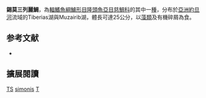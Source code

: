 {{Speciesbox
|image = Tristramella simonis.jpg
|status = VU
|status_system = IUCN3.1
| status_ref = <ref name=IUCN>{{Cite iucn | author = Goren, M | title = ''Tristramella simonis'' | volume = 2014 | page = e.T61362A19010371 | date = 2014 | doi = 10.2305/IUCN.UK.2014-1.RLTS.T61362A19010371.en }}</ref>
|taxon = Tristramella simonis
|authority = ([[Albert_C._L._G._Günther|Günther]], 1864)
| synonyms = *''Chromis simonis'' <small>Günther, 1864</small> 
*''Tilapia simonis'' <small>(Günther, 1864)</small>
*''Tilapia magdalenae'' <small>([[Louis_Charles_Émile_Lortet|Lortet]], 1883)</small> 
*''Tristramella magdalenae'' <small>(Lortet, 1883)</small>
*''Tristramella intermedia''  <small>[[Heinz_Steinitz|Steinitz]] & Ben-Tuvia, 1959</small>
}}
'''錫莫三列麗鯛'''，為[[輻鰭魚綱|輻鰭魚綱]][[鱸形目|鱸形目]][[隆頭魚亞目|隆頭魚亞目]][[慈鯛科|慈鯛科]]的其中一[[種|種]]，分布於[[亞洲|亞洲]][[約旦河|約旦河]]流域的Tiberias湖與Muzairib湖，體長可達25公分，以[[藻類|藻類]]及有機碎屑為食。
==参考文献==
{{reflist}}
*{{FishBase_species|genus=Tristramella|species=simonis simonis |year=2013|month=6}}

== 擴展閱讀 ==
{{refbegin}}
{{wikispecies-inline|Tristramella simonis|錫莫三列麗鯛}}
{{refend}}

{{Taxonbar|from=Q1315892}}

[[Category:IUCN红色名录易危物种|TS]]
[[Category:三列麗鯛屬|simonis]]
[[Category:1864年描述的鱼类|T]]

{{鱸形目小作品}}